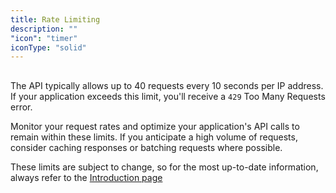 ---
title: Rate Limiting
description: ""
"icon": "timer"
iconType: "solid"
---

##
The API typically allows up to 40 requests every 10 seconds per IP address. If your
application exceeds this limit, you'll receive a `429` Too Many Requests error.

Monitor your request rates and optimize your application's API calls to remain within 
these limits. If you anticipate a high volume of requests, consider caching responses 
or batching requests where possible.

<Note>
    These limits are subject to change, so for the most up-to-date information, always 
    refer to the <a href="/api-reference/introduction" target="_self">Introduction page</a>
</Note>